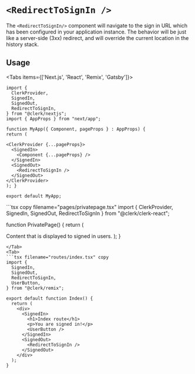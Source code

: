 
# `<RedirectToSignIn />`

The `<RedirectToSignIn/>` component will navigate to the sign in URL which has been configured in your application instance. The behavior will be just like a server-side (3xx) redirect, and will override the current location in the history stack.

## Usage

<Tabs items={['Next.js', 'React', 'Remix', 'Gatsby']}>
<Tab>
```tsx copy filename="pages/_app.tsx"
import {
  ClerkProvider,
  SignedIn,
  SignedOut,
  RedirectToSignIn,
} from "@clerk/nextjs";
import { AppProps } from "next/app";

function MyApp({ Component, pageProps } : AppProps) {
return (

<ClerkProvider {...pageProps}>
  <SignedIn>
    <Component {...pageProps} />
  </SignedIn>
  <SignedOut>
    <RedirectToSignIn />
  </SignedOut>
</ClerkProvider>
); }

export default MyApp;
```
</Tab>
<Tab>
```tsx copy filename="pages/privatepage.tsx"
import {
  ClerkProvider,
  SignedIn,
  SignedOut,
  RedirectToSignIn
} from "@clerk/clerk-react";

function PrivatePage() {
return (

<ClerkProvider publishableKey="pk_test_••••••••••••••••••••••••••••••••••">
<SignedIn>
Content that is displayed to signed in
users.
</SignedIn>
<SignedOut>
<RedirectToSignIn />
</SignedOut>
</div>
);
}

````
</Tab>
<Tab>
```tsx filename="routes/index.tsx" copy
import {
  SignedIn,
  SignedOut,
  RedirectToSignIn,
  UserButton,
} from "@clerk/remix";

export default function Index() {
  return (
    <div>
      <SignedIn>
        <h1>Index route</h1>
        <p>You are signed in!</p>
        <UserButton />
      </SignedIn>
      <SignedOut>
        <RedirectToSignIn />
      </SignedOut>
    </div>
  );
}
````

</Tab>
</Tabs>
